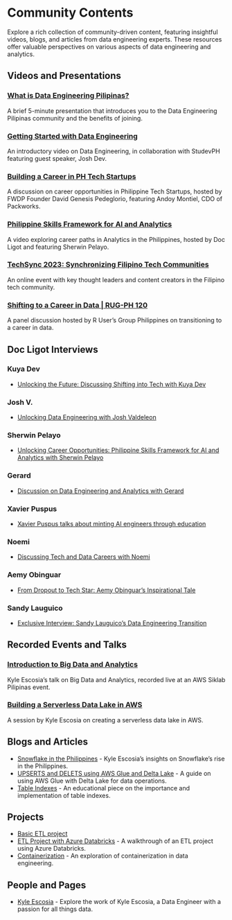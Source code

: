 # Community Contents

Explore a rich collection of community-driven content, featuring insightful videos, blogs, and articles from data engineering experts. These resources offer valuable perspectives on various aspects of data engineering and analytics.

## Videos and Presentations

### [What is Data Engineering Pilipinas?](https://youtu.be/XsvrumL0ILc)
A brief 5-minute presentation that introduces you to the Data Engineering Pilipinas community and the benefits of joining.

### [Getting Started with Data Engineering](https://www.facebook.com/studevph/videos/165090273259790)
An introductory video on Data Engineering, in collaboration with StudevPH featuring guest speaker, Josh Dev.

### [Building a Career in PH Tech Startups](https://youtu.be/pzxFTFB8f6s)
A discussion on career opportunities in Philippine Tech Startups, hosted by FWDP Founder David Genesis Pedeglorio, featuring Andoy Montiel, CDO of Packworks.

### [Philippine Skills Framework for AI and Analytics](https://www.youtube.com/watch?v=_CjsYi9ivlc)
A video exploring career paths in Analytics in the Philippines, hosted by Doc Ligot and featuring Sherwin Pelayo.

### [TechSync 2023: Synchronizing Filipino Tech Communities](https://www.facebook.com/watch/live/?ref=watch_permalink&v=1043806640102969)
An online event with key thought leaders and content creators in the Filipino tech community.

### [Shifting to a Career in Data | RUG-PH 120](https://youtu.be/ivzmUPRqxQ8?si=c_OdyC4FvqOJv6Bq)
A panel discussion hosted by R User's Group Philippines on transitioning to a career in data.

## Doc Ligot Interviews

### Kuya Dev
- [Unlocking the Future: Discussing Shifting into Tech with Kuya Dev](https://www.youtube.com/watch?v=QlM6wjRwVZA)

### Josh V.
- [Unlocking Data Engineering with Josh Valdeleon](https://www.youtube.com/watch?v=w9dtGJz4N-g)

### Sherwin Pelayo
- [Unlocking Career Opportunities: Philippine Skills Framework for AI and Analytics with Sherwin Pelayo](https://www.youtube.com/watch?v=_CjsYi9ivlc)

### Gerard
- [Discussion on Data Engineering and Analytics with Gerard](https://www.youtube.com/watch?v=vaptzZRVVkc) 

### Xavier Puspus
- [Xavier Puspus talks about minting AI engineers through education](https://www.youtube.com/watch?v=YVC5DjjvGO4)

### Noemi
- [Discussing Tech and Data Careers with Noemi](https://www.youtube.com/watch?v=FqmFvP9N6Gw)

### Aemy Obinguar
- [From Dropout to Tech Star: Aemy Obinguar's Inspirational Tale](https://www.youtube.com/watch?v=GZcYyILg3kc)

### Sandy Lauguico
- [Exclusive Interview: Sandy Lauguico's Data Engineering Transition](https://www.youtube.com/watch?v=8pJMFi3kIfQ)

## Recorded Events and Talks

### [Introduction to Big Data and Analytics](https://www.facebook.com/watch/live/?ref=search&v=2388014311349277)
Kyle Escosia's talk on Big Data and Analytics, recorded live at an AWS Siklab Pilipinas event.

### [Building a Serverless Data Lake in AWS](https://www.facebook.com/watch/live/?ref=watch_permalink&v=684903669389073)
A session by Kyle Escosia on creating a serverless data lake in AWS.

## Blogs and Articles

- [Snowflake in the Philippines](https://medium.com/@kyle.escosia/the-rise-of-snowflake-in-the-philippines-why-its-the-hottest-thing-in-big-data-right-now-9b9d09c11e89) - Kyle Escosia's insights on Snowflake's rise in the Philippines.
- [UPSERTS and DELETS using AWS Glue and Delta Lake](https://dev.to/awscommunity-asean/sql-based-inserts-deletes-and-upserts-in-s3-using-aws-glue-3-0-and-delta-lake-42f0) - A guide on using AWS Glue with Delta Lake for data operations.
- [Table Indexes](table_index/) - An educational piece on the importance and implementation of table indexes.

## Projects

- [Basic ETL project](projects/pipeline_basic/)
- [ETL Project with Azure Databricks](projects/ETL-Databricks-code/) - A walkthrough of an ETL project using Azure Databricks.
- [Containerization](projects/containerization/) - An exploration of containerization in data engineering.

## People and Pages

- [Kyle Escosia](https://linktr.ee/klescosia) - Explore the work of Kyle Escosia, a Data Engineer with a passion for all things data.
